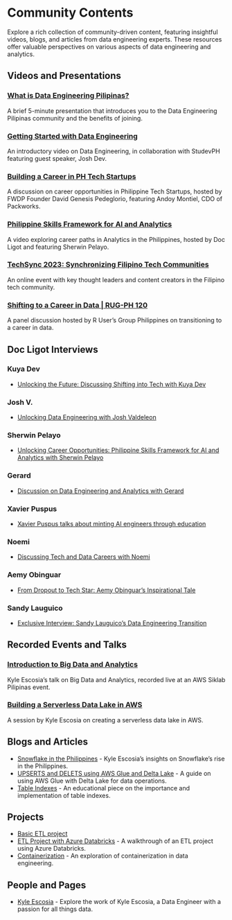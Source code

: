 # Community Contents

Explore a rich collection of community-driven content, featuring insightful videos, blogs, and articles from data engineering experts. These resources offer valuable perspectives on various aspects of data engineering and analytics.

## Videos and Presentations

### [What is Data Engineering Pilipinas?](https://youtu.be/XsvrumL0ILc)
A brief 5-minute presentation that introduces you to the Data Engineering Pilipinas community and the benefits of joining.

### [Getting Started with Data Engineering](https://www.facebook.com/studevph/videos/165090273259790)
An introductory video on Data Engineering, in collaboration with StudevPH featuring guest speaker, Josh Dev.

### [Building a Career in PH Tech Startups](https://youtu.be/pzxFTFB8f6s)
A discussion on career opportunities in Philippine Tech Startups, hosted by FWDP Founder David Genesis Pedeglorio, featuring Andoy Montiel, CDO of Packworks.

### [Philippine Skills Framework for AI and Analytics](https://www.youtube.com/watch?v=_CjsYi9ivlc)
A video exploring career paths in Analytics in the Philippines, hosted by Doc Ligot and featuring Sherwin Pelayo.

### [TechSync 2023: Synchronizing Filipino Tech Communities](https://www.facebook.com/watch/live/?ref=watch_permalink&v=1043806640102969)
An online event with key thought leaders and content creators in the Filipino tech community.

### [Shifting to a Career in Data | RUG-PH 120](https://youtu.be/ivzmUPRqxQ8?si=c_OdyC4FvqOJv6Bq)
A panel discussion hosted by R User's Group Philippines on transitioning to a career in data.

## Doc Ligot Interviews

### Kuya Dev
- [Unlocking the Future: Discussing Shifting into Tech with Kuya Dev](https://www.youtube.com/watch?v=QlM6wjRwVZA)

### Josh V.
- [Unlocking Data Engineering with Josh Valdeleon](https://www.youtube.com/watch?v=w9dtGJz4N-g)

### Sherwin Pelayo
- [Unlocking Career Opportunities: Philippine Skills Framework for AI and Analytics with Sherwin Pelayo](https://www.youtube.com/watch?v=_CjsYi9ivlc)

### Gerard
- [Discussion on Data Engineering and Analytics with Gerard](https://www.youtube.com/watch?v=vaptzZRVVkc) 

### Xavier Puspus
- [Xavier Puspus talks about minting AI engineers through education](https://www.youtube.com/watch?v=YVC5DjjvGO4)

### Noemi
- [Discussing Tech and Data Careers with Noemi](https://www.youtube.com/watch?v=FqmFvP9N6Gw)

### Aemy Obinguar
- [From Dropout to Tech Star: Aemy Obinguar's Inspirational Tale](https://www.youtube.com/watch?v=GZcYyILg3kc)

### Sandy Lauguico
- [Exclusive Interview: Sandy Lauguico's Data Engineering Transition](https://www.youtube.com/watch?v=8pJMFi3kIfQ)

## Recorded Events and Talks

### [Introduction to Big Data and Analytics](https://www.facebook.com/watch/live/?ref=search&v=2388014311349277)
Kyle Escosia's talk on Big Data and Analytics, recorded live at an AWS Siklab Pilipinas event.

### [Building a Serverless Data Lake in AWS](https://www.facebook.com/watch/live/?ref=watch_permalink&v=684903669389073)
A session by Kyle Escosia on creating a serverless data lake in AWS.

## Blogs and Articles

- [Snowflake in the Philippines](https://medium.com/@kyle.escosia/the-rise-of-snowflake-in-the-philippines-why-its-the-hottest-thing-in-big-data-right-now-9b9d09c11e89) - Kyle Escosia's insights on Snowflake's rise in the Philippines.
- [UPSERTS and DELETS using AWS Glue and Delta Lake](https://dev.to/awscommunity-asean/sql-based-inserts-deletes-and-upserts-in-s3-using-aws-glue-3-0-and-delta-lake-42f0) - A guide on using AWS Glue with Delta Lake for data operations.
- [Table Indexes](table_index/) - An educational piece on the importance and implementation of table indexes.

## Projects

- [Basic ETL project](projects/pipeline_basic/)
- [ETL Project with Azure Databricks](projects/ETL-Databricks-code/) - A walkthrough of an ETL project using Azure Databricks.
- [Containerization](projects/containerization/) - An exploration of containerization in data engineering.

## People and Pages

- [Kyle Escosia](https://linktr.ee/klescosia) - Explore the work of Kyle Escosia, a Data Engineer with a passion for all things data.
